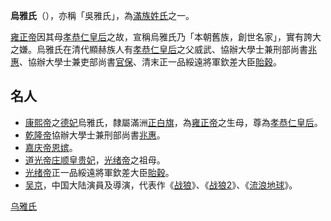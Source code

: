 {{expand|time=2013-09-01T23:42:40+00:00}}

'''烏雅氏'''（{{lang-mnc|ᡠᠶᠠ<br /> ᡥᠠᠯᠠ|z=Uya Hala}}），亦稱「吳雅氏」，為[[滿族|滿族]][[姓氏|姓氏]]之一。

[[雍正帝|雍正帝]]因其母[[孝恭仁皇后|孝恭仁皇后]]之故，宣稱烏雅氏乃「本朝舊族，創世名家」，實有誇大之嫌。烏雅氏在清代顯赫族人有[[孝恭仁皇后|孝恭仁皇后]]之父威武、協辦大學士兼刑部尚書[[兆惠|兆惠]]、協辦大學士兼吏部尚書[[官保|官保]]、清末正一品綏遠將軍欽差大臣[[貽穀|貽穀]]。

==名人==
*[[康熙帝|康熙帝]]之[[德妃|德妃]]烏雅氏，隸屬滿洲[[正白旗|正白旗]]，為[[雍正帝|雍正帝]]之生母，尊為[[孝恭仁皇后|孝恭仁皇后]]。
*[[乾隆帝|乾隆帝]]協辦大學士兼刑部尚書[[兆惠|兆惠]]。
*[[嘉庆帝|嘉庆帝]][[恩嫔|恩嫔]]。
*[[道光帝|道光帝]][[庄顺皇贵妃|庄顺皇贵妃]]，[[光绪帝|光绪帝]]之祖母。
*[[光绪帝|光绪帝]]正一品綏遠將軍欽差大臣[[貽穀|貽穀]]。
*[[吳京_(演員)|吴京]]，中国大陆演員及導演，代表作《[[战狼|战狼]]》、《[[战狼2|战狼2]]》、《[[流浪地球|流浪地球]]》。
[[Category:乌雅氏|]]